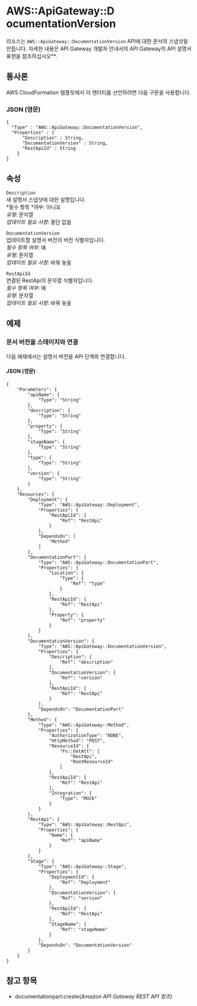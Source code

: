# AWS::ApiGateway::D ocumentationVersion

리소스는 `AWS::ApiGateway::DocumentationVersion` API에 대한 문서의 스냅샷을 만듭니다. 자세한 내용은 API Gateway 개발자 안내서의 API Gateway의 API 설명서 표현을 참조하십시오\*\*.

## 통사론

AWS CloudFormation 템플릿에서 이 엔터티를 선언하려면 다음 구문을 사용합니다.

### JSON (영문)

```
{
  "Type" : "AWS::ApiGateway::DocumentationVersion",
  "Properties" : {
      "Description" : String,
      "DocumentationVersion" : String,
      "RestApiId" : String
    }
}
```

## 속성

`Description`  
새 설명서 스냅샷에 대한 설명입니다.  
*필수 항목 *여부: 아니요  
_유형_: 문자열  
_업데이트 필요 사항_: 중단 없음

`DocumentationVersion`  
업데이트할 설명서 버전의 버전 식별자입니다.  
_필수 항목 여부_: 예  
_유형_: 문자열  
_업데이트 필요 사항_: 바꿔 놓음

`RestApiId`  
연결된 RestApi의 문자열 식별자입니다.  
_필수 항목 여부_: 예  
_유형_: 문자열  
_업데이트 필요 사항_: 바꿔 놓음

## 예제

### 문서 버전을 스테이지와 연결

다음 예제에서는 설명서 버전을 API 단계와 연결합니다.

#### JSON (영문)

```
{
    "Parameters": {
        "apiName": {
            "Type": "String"
        },
        "description": {
            "Type": "String"
        },
        "property": {
            "Type": "String"
        },
        "stageName": {
            "Type": "String"
        },
        "type": {
            "Type": "String"
        },
        "version": {
            "Type": "String"
        }
    },
    "Resources": {
        "Deployment": {
            "Type": "AWS::ApiGateway::Deployment",
            "Properties": {
                "RestApiId": {
                    "Ref": "RestApi"
                }
            },
            "DependsOn": [
                "Method"
            ]
        },
        "DocumentationPart": {
            "Type": "AWS::ApiGateway::DocumentationPart",
            "Properties": {
                "Location": {
                    "Type": {
                        "Ref": "type"
                    }
                },
                "RestApiId": {
                    "Ref": "RestApi"
                },
                "Property": {
                    "Ref": "property"
                }
            }
        },
        "DocumentationVersion": {
            "Type": "AWS::ApiGateway::DocumentationVersion",
            "Properties": {
                "Description": {
                    "Ref": "description"
                },
                "DocumentationVersion": {
                    "Ref": "version"
                },
                "RestApiId": {
                    "Ref": "RestApi"
                }
            },
            "DependsOn": "DocumentationPart"
        },
        "Method": {
            "Type": "AWS::ApiGateway::Method",
            "Properties": {
                "AuthorizationType": "NONE",
                "HttpMethod": "POST",
                "ResourceId": {
                    "Fn::GetAtt": [
                        "RestApi",
                        "RootResourceId"
                    ]
                },
                "RestApiId": {
                    "Ref": "RestApi"
                },
                "Integration": {
                    "Type": "MOCK"
                }
            }
        },
        "RestApi": {
            "Type": "AWS::ApiGateway::RestApi",
            "Properties": {
                "Name": {
                    "Ref": "apiName"
                }
            }
        },
        "Stage": {
            "Type": "AWS::ApiGateway::Stage",
            "Properties": {
                "DeploymentId": {
                    "Ref": "Deployment"
                },
                "DocumentationVersion": {
                    "Ref": "version"
                },
                "RestApiId": {
                    "Ref": "RestApi"
                },
                "StageName": {
                    "Ref": "stageName"
                }
            },
            "DependsOn": "DocumentationVersion"
        }
    }
}
```

## 참고 항목

- documentationpart:create(_Amazon API Gateway REST API 참조)_
